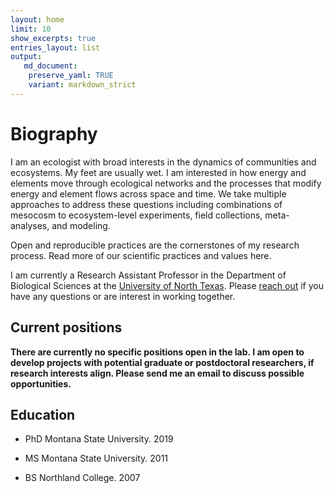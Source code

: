 ```yaml
---
layout: home
limit: 10
show_excerpts: true
entries_layout: list
output:
   md_document:
    preserve_yaml: TRUE
    variant: markdown_strict
---
```


# Biography

I am an ecologist with broad interests in the dynamics of communities
and ecosystems. My feet are usually wet. I am interested in how
energy and elements move through ecological networks and the processes that modify energy and element flows across space and time. We take multiple approaches to address these questions including combinations of mesocosm to ecosystem-level experiments, field collections, meta-analyses, and modeling. 

Open and reproducible practices are the cornerstones of my research process. Read more of our scientific practices and values here.

I am currently a Research Assistant Professor in the Department of Biological Sciences at the [University of North Texas](https://www.unt.edu/). Please [reach out](https://biology.unt.edu/people/james-junker) if you have any questions or are interest in working together. 

## Current positions

**There are currently no specific positions open in the lab. I am open to develop projects with potential graduate or postdoctoral researchers, if research interests align. Please send me an email to discuss possible opportunities.**

## Education

* PhD Montana State University. 2019

* MS Montana State University. 2011

* BS Northland College. 2007
